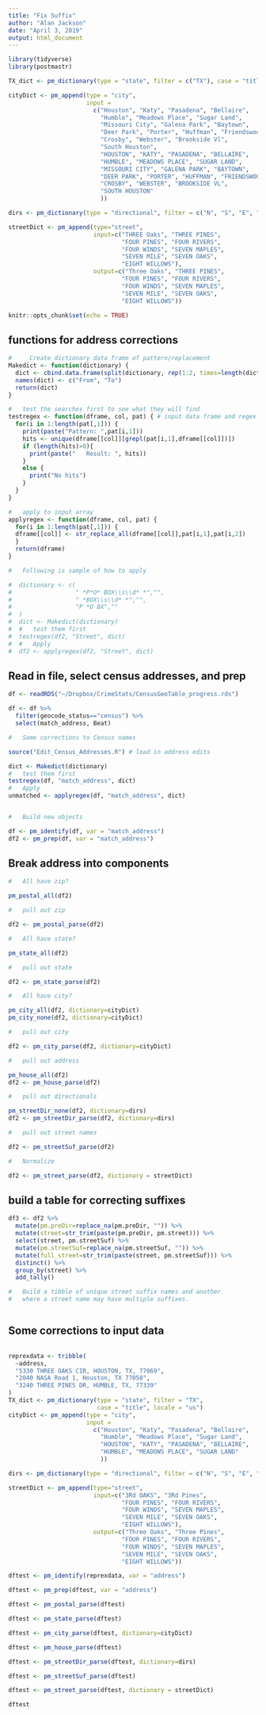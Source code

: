```yaml
---
title: "Fix Suffix"
author: "Alan Jackson"
date: "April 3, 2019"
output: html_document
---
```


```r

library(tidyverse)
library(postmastr)

TX_dict <- pm_dictionary(type = "state", filter = c("TX"), case = "title", locale = "us")

cityDict <- pm_append(type = "city",
                      input = 
                        c("Houston", "Katy", "Pasadena", "Bellaire", 
                          "Humble", "Meadows Place", "Sugar Land",
                          "Missouri City", "Galena Park", "Baytown",
                          "Deer Park", "Porter", "Huffman", "Friendswood",
                          "Crosby", "Webster", "Brookside Vl",
                          "South Houston",
                          "HOUSTON", "KATY", "PASADENA", "BELLAIRE",
                          "HUMBLE", "MEADOWS PLACE", "SUGAR LAND",
                          "MISSOURI CITY", "GALENA PARK", "BAYTOWN",
                          "DEER PARK", "PORTER", "HUFFMAN", "FRIENDSWOOD",
                          "CROSBY", "WEBSTER", "BROOKSIDE VL",
                          "SOUTH HOUSTON"
                          ))

dirs <- pm_dictionary(type = "directional", filter = c("N", "S", "E", "W"), locale = "us")

streetDict <- pm_append(type="street",
                        input=c("THREE Oaks", "THREE PINES", 
                                "FOUR PINES", "FOUR RIVERS", 
                                "FOUR WINDS", "SEVEN MAPLES", 
                                "SEVEN MILE", "SEVEN OAKS", 
                                "EIGHT WILLOWS"),
                        output=c("Three Oaks", "THREE PINES", 
                                "FOUR PINES", "FOUR RIVERS", 
                                "FOUR WINDS", "SEVEN MAPLES", 
                                "SEVEN MILE", "SEVEN OAKS", 
                                "EIGHT WILLOWS"))

knitr::opts_chunk$set(echo = TRUE)
```

##  functions for address corrections

```r

#     Create dictionary data frame of pattern/replacement
Makedict <- function(dictionary) {
  dict <- cbind.data.frame(split(dictionary, rep(1:2, times=length(dictionary)/2)), stringsAsFactors=F)
  names(dict) <- c("From", "To")
  return(dict)
}

#   test the searches first to see what they will find
testregex <- function(dframe, col, pat) { # input data frame and regex
  for(i in 1:length(pat[,1])) {
    print(paste("Pattern: ",pat[i,1]))
    hits <- unique(dframe[[col]][grepl(pat[i,1],dframe[[col]])])
    if (length(hits)>0){
      print(paste("   Result: ", hits))
    }
    else {
      print("No hits")
    }
  }
}

#   apply to input array
applyregex <- function(dframe, col, pat) {
  for(i in 1:length(pat[,1])) {
  dframe[[col]] <- str_replace_all(dframe[[col]],pat[i,1],pat[i,2])
  }
  return(dframe)
}

#   Following is sample of how to apply

#  dictionary <- c(
#                  " *P*O* BOX\\s\\d* *","",
#                  " *BOX\\s\\d* *","",
#                  "P *O BX",""
#  )
#  dict <- Makedict(dictionary)
#  #   test them first
#  testregex(df2, "Street", dict)
#  #   Apply
#  df2 <- applyregex(df2, "Street", dict)

```

## Read in file, select census addresses, and prep

```r

df <- readRDS("~/Dropbox/CrimeStats/CensusGeoTable_progress.rds")

df <- df %>% 
  filter(geocode_status=="census") %>% 
  select(match_address, Beat)

#   Some corrections to Census names

source("Edit_Census_Addresses.R") # load in address edits

dict <- Makedict(dictionary)
#   test them first
testregex(df, "match_address", dict)
#   Apply
unmatched <- applyregex(df, "match_address", dict)


#   Build new objects

df <- pm_identify(df, var = "match_address")
df2 <- pm_prep(df, var = "match_address")


```

## Break address into components

```r

#   All have zip?

pm_postal_all(df2)

#   pull out zip

df2 <- pm_postal_parse(df2)

#   All have state?

pm_state_all(df2)

#   pull out state

df2 <- pm_state_parse(df2)

#   All have city?

pm_city_all(df2, dictionary=cityDict)
pm_city_none(df2, dictionary=cityDict)

#   pull out city

df2 <- pm_city_parse(df2, dictionary=cityDict)

#   pull out address

pm_house_all(df2)
df2 <- pm_house_parse(df2)

#   pull out directionals

pm_streetDir_none(df2, dictionary=dirs)
df2 <- pm_streetDir_parse(df2, dictionary=dirs)

#   pull out street names

df2 <- pm_streetSuf_parse(df2) 

#   Normalize

df2 <- pm_street_parse(df2, dictionary = streetDict)

```


##  build a table for correcting suffixes

```r

df3 <- df2 %>% 
  mutate(pm.preDir=replace_na(pm.preDir, "")) %>% 
  mutate(street=str_trim(paste(pm.preDir, pm.street))) %>% 
  select(street, pm.streetSuf) %>% 
  mutate(pm.streetSuf=replace_na(pm.streetSuf, "")) %>% 
  mutate(full_street=str_trim(paste(street, pm.streetSuf))) %>% 
  distinct() %>% 
  group_by(street) %>% 
  add_tally()

#   Build a tibble of unique street suffix names and another
#   where a street name may have multiple suffixes.



```

##  Some corrections to input data

```r

```


```r

reprexdata <- tribble(
  ~address,
  "5330 THREE OAKS CIR, HOUSTON, TX, 77069",
  "2040 NASA Road 1, Houston, TX 77058",
  "3240 THREE PINES DR, HUMBLE, TX, 77339"
)
TX_dict <- pm_dictionary(type = "state", filter = "TX", 
                         case = "title", locale = "us")
cityDict <- pm_append(type = "city",
                      input = 
                        c("Houston", "Katy", "Pasadena", "Bellaire", 
                          "Humble", "Meadows Place", "Sugar Land",
                          "HOUSTON", "KATY", "PASADENA", "BELLAIRE",
                          "HUMBLE", "MEADOWS PLACE", "SUGAR LAND"
                          ))

dirs <- pm_dictionary(type = "directional", filter = c("N", "S", "E", "W"), locale = "us")

streetDict <- pm_append(type="street",
                        input=c("3Rd OAKS", "3Rd Pines", 
                                "FOUR PINES", "FOUR RIVERS", 
                                "FOUR WINDS", "SEVEN MAPLES", 
                                "SEVEN MILE", "SEVEN OAKS", 
                                "EIGHT WILLOWS"),
                        output=c("Three Oaks", "Three Pines", 
                                "FOUR PINES", "FOUR RIVERS", 
                                "FOUR WINDS", "SEVEN MAPLES", 
                                "SEVEN MILE", "SEVEN OAKS", 
                                "EIGHT WILLOWS"))

dftest <- pm_identify(reprexdata, var = "address")

dftest <- pm_prep(dftest, var = "address")

dftest <- pm_postal_parse(dftest)

dftest <- pm_state_parse(dftest)

dftest <- pm_city_parse(dftest, dictionary=cityDict)

dftest <- pm_house_parse(dftest)

dftest <- pm_streetDir_parse(dftest, dictionary=dirs)

dftest <- pm_streetSuf_parse(dftest) 

dftest <- pm_street_parse(dftest, dictionary = streetDict)

dftest

```
